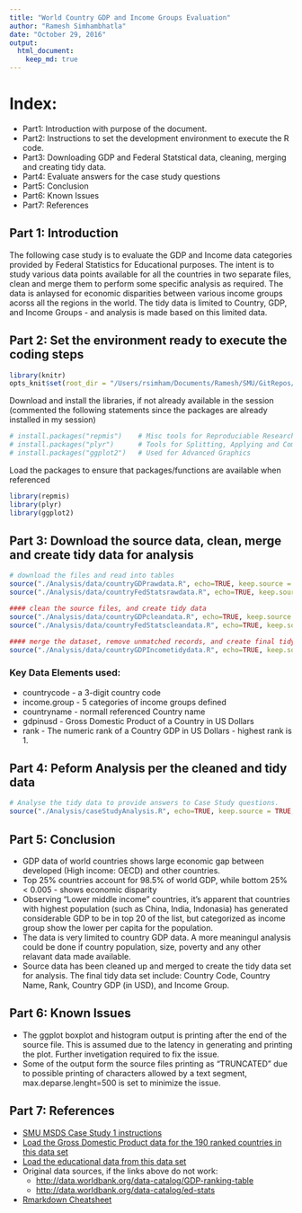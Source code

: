 ```yaml
---
title: "World Country GDP and Income Groups Evaluation"
author: "Ramesh Simhambhatla"
date: "October 29, 2016"
output: 
  html_document:
    keep_md: true
---
```

# Index: 
* Part1: Introduction with purpose of the document.
* Part2: Instructions to set the development environment to execute the R code.
* Part3: Downloading GDP and Federal Statstical data, cleaning, merging and creating tidy data.
* Part4: Evaluate answers for the case study questions
* Part5: Conclusion
* Part6: Known Issues
* Part7: References

## Part 1: Introduction
The following case study is to evaluate the GDP and Income data categories provided by Federal Statistics for Educational purposes. The intent is to study various data points available for all the countries in two separate files, clean and merge them to perform some specific analysis as required. The data is anlaysed for economic disparities between various income groups acorss all the regions in the world. The tidy data is limited to Country, GDP, and Income Groups - and analysis is made based on this limited data.

## Part 2: Set the environment ready to execute the coding steps

```r
library(knitr)
opts_knit$set(root_dir = "/Users/rsimham/Documents/Ramesh/SMU/GitRepos/Case Studies/MSDS-CaseStudy1")
```
Download and install the libraries, if not already available in the session
(commented the following statements since the packages are already installed in my session)
```r
# install.packages("repmis")    # Misc tools for Reproduciable Research
# install.packages("plyr")      # Tools for Splitting, Applying and Combining Data
# install.packages("ggplot2")   # Used for Advanced Graphics
```

Load the packages to ensure that packages/functions are available when referenced
```r
library(repmis)
library(plyr)
library(ggplot2)
```

## Part 3: Download the source data, clean, merge and create tidy data for analysis

```r
# download the files and read into tables 
source("./Analysis/data/countryGDPrawdata.R", echo=TRUE, keep.source = TRUE, max.deparse.length=500)
source("./Analysis/data/countryFedStatsrawdata.R", echo=TRUE, keep.source = TRUE, max.deparse.length=500)

#### clean the source files, and create tidy data
source("./Analysis/data/countryGDPcleandata.R", echo=TRUE, keep.source = TRUE, max.deparse.length=500)
source("./Analysis/data/countryFedStatscleandata.R", echo=TRUE, keep.source = TRUE, max.deparse.length=500)

#### merge the dataset, remove unmatched records, and create final tidy data for analysis
source("./Analysis/data/countryGDPIncometidydata.R", echo=TRUE, keep.source = TRUE, max.deparse.length=500)
```

### Key Data Elements used:
* countrycode - a 3-digit country code
* income.group - 5 categories of income groups defined
* countryname - normall referenced Country name
* gdpinusd - Gross Domestic Product of a Country in US Dollars
* rank - The numeric rank of a Country GDP in US Dollars - highest rank is 1.

##  Part 4: Peform Analysis per the cleaned and tidy data

```r
# Analyse the tidy data to provide answers to Case Study questions.
source("./Analysis/caseStudyAnalysis.R", echo=TRUE, keep.source = TRUE, max.deparse.length=500)
```

## Part 5: Conclusion
* GDP data of world countries shows large economic gap between developed (High income: OECD) and other countries.
* Top 25% countries account for 98.5% of world GDP, while bottom 25% < 0.005 - shows economic disparity
* Observing "Lower middle income" countries, it's apparent that countries with highest population (such as China, India, Indonasia) has generated considerable GDP to be in top 20 of the list, but categorized as income group show the lower per capita for the population.
* The data is very limited to country GDP data. A more meaningul analysis could be done if country population, size, poverty and any other relavant data made available.
* Source data has been cleaned up and merged to create the tidy data set for analysis. The final tidy data set include: Country Code, Country Name, Rank, Country GDP (in USD), and Income Group.

## Part 6: Known Issues
* The ggplot boxplot and histogram output is printing after the end of the source file. This is assumed due to the latency in generating and printing the plot. Further invetigation required to fix the issue.
* Some of the output form the source files printing as "TRUNCATED" due to possible printing of characters allowed by a text segment, max.deparse.lenght=500 is set to minimize the issue.

## Part 7: References
* [SMU MSDS Case Study 1 instructions](https://s3-us-west-2.amazonaws.com/smu-mds/prod/MSDS+6306+Doing+Data+Science/2016+Updates/Case-Study+1.pdf)
* [Load the Gross Domestic Product data for the 190 ranked countries in this data set]( https://d396qusza40orc.cloudfront.net/getdata%2Fdata%2FGDP.csv)
* [Load the educational data from this data set](https://d396qusza40orc.cloudfront.net/getdata%2Fdata%2FEDSTATS_Country.csv)
* Original data sources, if the links above do not work:
     + <http://data.worldbank.org/data-catalog/GDP-ranking-table>
     + <http://data.worldbank.org/data-catalog/ed-stats>
* [Rmarkdown Cheatsheet](http://www.rstudio.com/wp-content/uploads/2016/03/rmarkdown-cheatsheet-2.0.pdf)

